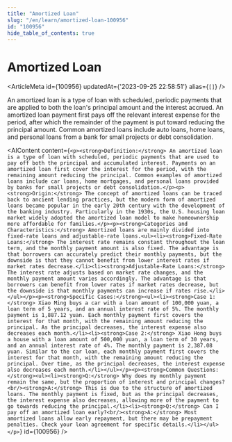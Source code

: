 ```yaml
---
title: "Amortized Loan"
slug: "/en/learn/amortized-loan-100956"
id: "100956"
hide_table_of_contents: true
---
```



# Amortized Loan

<ArticleMeta id={100956} updatedAt={'2023-09-25 22:58:51'} alias={`[]`} />
<div className='border-solid border-b border-t-0 my-4 border-[var(--ifm-color-gray-300)]' />

An amortized loan is a type of loan with scheduled, periodic payments that are applied to both the loan's principal amount and the interest accrued. An amortized loan payment first pays off the relevant interest expense for the period, after which the remainder of the payment is put toward reducing the principal amount. Common amortized loans include auto loans, home loans, and personal loans from a bank for small projects or debt consolidation.

<AIContent content={`<p><strong>Definition:</strong> An amortized loan is a type of loan with scheduled, periodic payments that are used to pay off both the principal and accumulated interest. Payments on an amortized loan first cover the interest for the period, with the remaining amount reducing the principal. Common examples of amortized loans include car loans, home mortgages, and personal loans provided by banks for small projects or debt consolidation.</p><p><strong>Origin:</strong> The concept of amortized loans can be traced back to ancient lending practices, but the modern form of amortized loans became popular in the early 20th century with the development of the banking industry. Particularly in the 1930s, the U.S. housing loan market widely adopted the amortized loan model to make homeownership more affordable for families.</p><p><strong>Categories and Characteristics:</strong> Amortized loans are mainly divided into fixed-rate loans and adjustable-rate loans.<ul><li><strong>Fixed-Rate Loans:</strong> The interest rate remains constant throughout the loan term, and the monthly payment amount is also fixed. The advantage is that borrowers can accurately predict their monthly payments, but the downside is that they cannot benefit from lower interest rates if market rates decrease.</li><li><strong>Adjustable-Rate Loans:</strong> The interest rate adjusts based on market rate changes, and the monthly payment amount varies accordingly. The advantage is that borrowers can benefit from lower rates if market rates decrease, but the downside is that monthly payments can increase if rates rise.</li></ul></p><p><strong>Specific Cases:</strong><ul><li><strong>Case 1:</strong> Xiao Ming buys a car with a loan amount of 100,000 yuan, a loan term of 5 years, and an annual interest rate of 5%. The monthly payment is 1,887.12 yuan. Each monthly payment first covers the interest for that month, with the remaining amount reducing the principal. As the principal decreases, the interest expense also decreases each month.</li><li><strong>Case 2:</strong> Xiao Hong buys a house with a loan amount of 500,000 yuan, a loan term of 30 years, and an annual interest rate of 4%. The monthly payment is 2,387.08 yuan. Similar to the car loan, each monthly payment first covers the interest for that month, with the remaining amount reducing the principal. Over time, as the principal decreases, the interest expense also decreases each month.</li></ul></p><p><strong>Common Questions:</strong><ul><li><strong>Q:</strong> Why does my monthly payment remain the same, but the proportion of interest and principal changes?<br/><strong>A:</strong> This is due to the structure of amortized loans. The monthly payment is fixed, but as the principal decreases, the interest expense also decreases, allowing more of the payment to go towards reducing the principal.</li><li><strong>Q:</strong> Can I pay off an amortized loan early?<br/><strong>A:</strong> Most amortized loans allow early repayment, but there may be prepayment penalties. Check your loan agreement for specific details.</li></ul></p>`} id={100956} />
